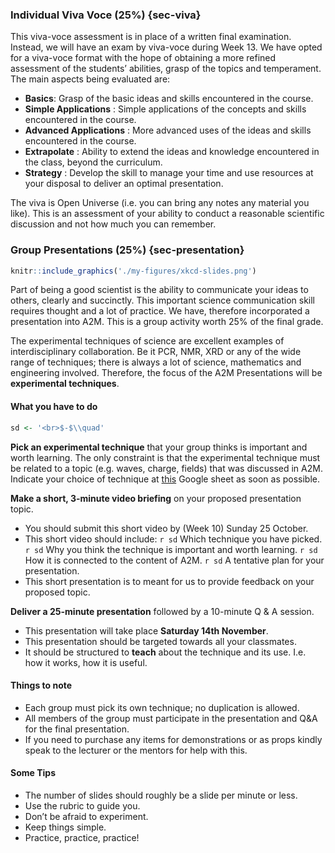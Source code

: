 ### Individual Viva Voce (25%) {sec-viva}

This viva-voce assessment is in place of a written final examination. Instead, we will have an exam by viva-voce during Week 13. We have opted for a viva-voce format with the hope of obtaining a more refined assessment of the students’ abilities, grasp of the topics and temperament. The main aspects being evaluated are: 

* **Basics**: Grasp of the basic ideas and skills encountered in the course. 
* **Simple Applications** : Simple applications of the concepts and skills encountered in the course. 
* **Advanced Applications** : More advanced uses of the ideas and skills encountered in the course. 
* **Extrapolate** : Ability to extend the ideas and knowledge encountered in the class, beyond the curriculum. 
* **Strategy** : Develop the skill to manage your time and use resources at your disposal to deliver an optimal presentation. 

The viva is Open Universe (i.e. you can bring any notes any material you like). This is an assessment of your ability to conduct a reasonable scientific discussion and not how much you can remember. 

### Group Presentations (25%) {sec-presentation}

```r
knitr::include_graphics('./my-figures/xkcd-slides.png')
```
Part of being a good scientist is the ability to communicate your ideas to others, clearly and succinctly.  This important science communication skill requires thought and a lot of practice.  We have, therefore incorporated a presentation into A2M. This is a group activity worth 25% of the final grade.

The experimental techniques of science are excellent examples of interdisciplinary collaboration.   Be it PCR, NMR, XRD or any of the wide range of techniques; there is always a lot of science, mathematics and engineering involved. Therefore, the focus of the A2M Presentations will be **experimental techniques**.

#### What you have to do {-}

```r
sd <- '<br>$-$\\quad'
```

**Pick an experimental technique** that your group thinks is important and worth learning. The only constraint is that the experimental technique must be related to a topic (e.g. waves, charge, fields) that was discussed in A2M.<br>Indicate your choice of technique at <a href='https://docs.google.com/spreadsheets/d/1Lfv6_zGpyMlymQlG2aOu4TH60hn6a5rWWt2g8uJomWw/edit?usp=sharing' target="_blank">this</a> Google sheet as soon as possible.

**Make a short, 3-minute video briefing** on your proposed presentation topic.
	<!-- * This presentation will take place *Friday 26th October*. -->
	
* You should submit this short video by (Week 10) Sunday 25 October.
* This short video should include:
	`r sd` Which technique you have picked.
	`r sd` Why you think the technique is important and worth learning.
  `r sd` How it is connected to the content of A2M.
  `r sd` A tentative plan for your presentation.
* This short presentation is to meant for us to provide feedback on your proposed topic.

**Deliver a 25-minute presentation** followed by a 10-minute Q & A session.

* This presentation will take place **Saturday 14th November**.
* This presentation should be targeted towards all your classmates.
* It should be structured to **teach** about the technique and its use. I.e. how it works, how it is useful.


#### Things to note{-}

*  Each group must pick its own technique; no duplication is allowed.
*  All members of the group must participate in the presentation and Q&A for the final presentation.
<!-- *  You may choose any mode of delivery of your choosing. -->
*  If you need to purchase any items for demonstrations or as props kindly speak to the lecturer or the mentors for help with this.


#### Some Tips {-}

* The number of slides should roughly be a slide per minute or less.
* Use the rubric to guide you.
* Don't be afraid to experiment.
* Keep things simple.
* Practice, practice, practice!